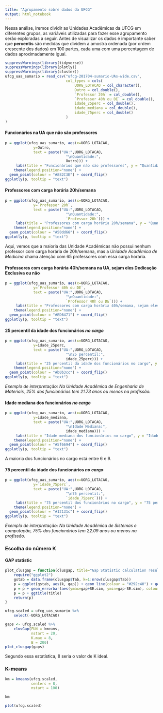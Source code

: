 ```yaml
---
title: "Agrupamento sobre dados da UFCG"
output: html_notebook
---
```


Nessa análise, iremos dividir as Unidades Acadêmicas da UFCG em diferentes grupos, as variáveis utilizadas para fazer esse agrupamento serão exploradas a seguir. Antes de visualizar os dados é importante saber que **percentis**  são medidas que dividem a amostra ordenada (por ordem crescente dos dados) em 100 partes, cada uma com uma percentagem de dados aproximadamente igual.

```r
suppressWarnings(library(tidyverse))
suppressWarnings(library(plotly))
suppressWarnings(library(cluster))
ufcg_uas_sumario = read_csv("ufcg-201704-sumario-UAs-wide.csv", 
                            col_types = cols(
                                UORG_LOTACAO = col_character(),
                                Outro = col_double(),
                                `Professor 20h` = col_double(),
                                `Professor 40h ou DE` = col_double(),
                                idade_25perc = col_double(),
                                idade_mediana = col_double(),
                                idade_75perc = col_double()
                            )
)
```

#### Funcionários na UA que não são professores

```r
p = ggplot(ufcg_uas_sumario, aes(x=UORG_LOTACAO, 
             y=Outro,
             text = paste("UA:",UORG_LOTACAO,
                            "\nQuantidade:",
                            Outro))) +
     labs(title = "Funcionários que não são professores", y = "Quantidade", x = "UA")+
    theme(legend.position="none") +
  geom_point(colour = "#882C3E") + coord_flip()
ggplotly(p, tooltip = "text")
```


#### Professores com carga horária 20h/semana

```r
p = ggplot(ufcg_uas_sumario, aes(x=UORG_LOTACAO, 
             y=`Professor 20h`,
             text = paste("UA:",UORG_LOTACAO,
                            "\nQuantidade:",
                            `Professor 20h`))) +
     labs(title = "Professores com carga horária 20h/semana", y = "Quantidade", x = "UA")+
    theme(legend.position="none") +
  geom_point(colour = "#50dd66") + coord_flip()
ggplotly(p, tooltip = "text")
```
Aqui, vemos que a maioria das Unidade Acadêmicas não possui nenhum professor com carga horária de 20h/semana, mas a *Unidade Acadêmica de Medicina* chama atenção com 65 professores com essa carga horária.

#### Professores com carga horária 40h/semana na UA, sejam eles Dedicação Exclusiva ou não

```r
p = ggplot(ufcg_uas_sumario, aes(x=UORG_LOTACAO, 
             y=`Professor 40h ou DE`,
             text = paste("UA:",UORG_LOTACAO,
                            "\nQuantidade:",
                            `Professor 40h ou DE`))) +
     labs(title = "Professores com carga horária 40h/semana, sejam eles Dedicação Exclusiva ou não", y = "Quantidade", x = "UA")+
    theme(legend.position="none") +
  geom_point(colour = "#ED6471") + coord_flip()
ggplotly(p, tooltip = "text")
```


#### 25 percentil da idade dos funcionários *no cargo* 

```r
p = ggplot(ufcg_uas_sumario, aes(x=UORG_LOTACAO, 
             y=idade_25perc,
             text = paste("UA:",UORG_LOTACAO,
                            "\n25 percentil:",
                            idade_25perc))) +
     labs(title = "25 percentil da idade dos funcionários no cargo", y = "25 Percentil", x = "UA")+
    theme(legend.position="none") +
  geom_point(colour = "#b0b3cc") + coord_flip()
ggplotly(p, tooltip = "text")
```

*Exemplo de interpretação: Na Unidade Acadêmica de Engenharia de Materiais, 25% dos funcionários tem 21.73 anos ou menos na profissão.*

#### Idade mediana dos funcionários *no cargo* 

```r
p = ggplot(ufcg_uas_sumario, aes(x=UORG_LOTACAO, 
             y=idade_mediana,
             text = paste("UA:",UORG_LOTACAO,
                            "\nIdade Mediana:",
                            idade_mediana))) +
     labs(title = "Idade mediana dos funcionários no cargo", y = "Idade mediana", x = "UA")+
    theme(legend.position="none") +
  geom_point(colour = "#5f6694") + coord_flip()
ggplotly(p, tooltip = "text")
```

A maioria dos funcionários no cargo está entre 6 e 9.

#### 75 percentil da idade dos funcionários *no cargo* 

```r
p = ggplot(ufcg_uas_sumario, aes(x=UORG_LOTACAO, 
             y=`idade_75perc`,
             text = paste("UA:",UORG_LOTACAO,
                            "\n75 percentil:",
                            `idade_75perc`))) +
     labs(title = "75 percentil dos funcionários no cargo", y = "75 percentil", x = "UA")+
    theme(legend.position="none") +
  geom_point(colour = "#12131c") + coord_flip()
ggplotly(p, tooltip = "text")
```


*Exemplo de interpretação: Na Unidade Acadêmica de Sistemas e computação, 75% dos funcionários tem 22.09 anos ou menos na profissão.*


### Escolha do número K

#### GAP statistic

```r
plot_clusgap = function(clusgap, title="Gap Statistic calculation results"){
    require("ggplot2")
    gstab = data.frame(clusgap$Tab, k=1:nrow(clusgap$Tab))
    p = ggplot(gstab, aes(k, gap)) + geom_line(colour = "#292c40") + geom_point(size=5, colour = "#292c40")
    p = p + geom_errorbar(aes(ymax=gap+SE.sim, ymin=gap-SE.sim), colour = "#292c40", width = .2)
    p = p + ggtitle(title)
    return(p)
}

ufcg.scaled = ufcg_uas_sumario %>% 
    select(-UORG_LOTACAO)

gaps <- ufcg.scaled %>% 
    clusGap(FUN = kmeans,
            nstart = 20,
            K.max = 8,
            B = 200)
plot_clusgap(gaps)

```

Segundo essa estatística, 8 seria o valor de K ideal.

### K-means

```r
km = kmeans(ufcg.scaled, 
            centers = 8, 
            nstart = 100)

km

plot(ufcg.scaled)
```
